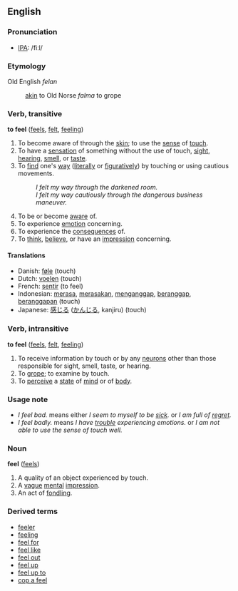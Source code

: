 ==English==
=== Pronunciation ===
*[[w:IPA|IPA]]: /fiːl/

===Etymology===
Old English ''felan'' 
:[[akin]] to Old Norse ''falma'' to grope

=== Verb, transitive ===
'''to feel''' ([[feels]], [[felt]], [[feeling]])

# To become aware of through the [[skin]]; to use the [[sense]] of [[touch]].
# To have a [[sensation]] of something without the use of touch, [[sight]], [[hearing]], [[smell]], or [[taste]].
# To [[find]] one's [[way]] ([[literally]] or [[figuratively]]) by touching or using cautious movements.
#: ''I felt my way through the darkened room.''
#: ''I felt my way cautiously through the dangerous business maneuver.''
# To be or become [[aware]] of.
# To experience [[emotion]] concerning.
# To experience the [[consequence]]s of.
# To [[think]], [[believe]], or have an [[impression]] concerning.

==== Translations ====
*Danish: [[føle]] (touch)
*Dutch: [[voelen]] (touch)
*French: [[sentir]] (to feel)
*Indonesian: [[rasa|merasa]], [[rasa|merasakan]], [[anggap|menganggap]], [[anggap|beranggap]], [[anggap|beranggapan]] (touch)
*Japanese: [[感じる]] ([[かんじる]], kanjiru) (touch)

===Verb, intransitive===
'''to feel''' ([[feels]], [[felt]], [[feeling]])

# To receive information by touch or by any [[neuron]]s other than those responsible for sight, smell, taste, or hearing.
# To [[grope]]; to examine by touch.
# To [[perceive]] a [[state]] of [[mind]] or of [[body]].

===Usage note===
* ''I feel bad.'' means either ''I seem to myself to be [[sick]].'' or ''I am full of [[regret]].''
* ''I feel badly.'' means ''I have [[trouble]] experiencing emotions.'' or ''I am not able to use the sense of touch well.''

===Noun===
'''feel''' ([[feels]])

# A quality of an object experienced by touch.
# A [[vague]] [[mental]] [[impression]].
# An act of [[fondle|fondling]].

===Derived terms===
*[[feeler]]
*[[feeling]]
*[[feel for]]
*[[feel like]]
*[[feel out]]
*[[feel up]]
*[[feel up to]]
*[[cop a feel]]